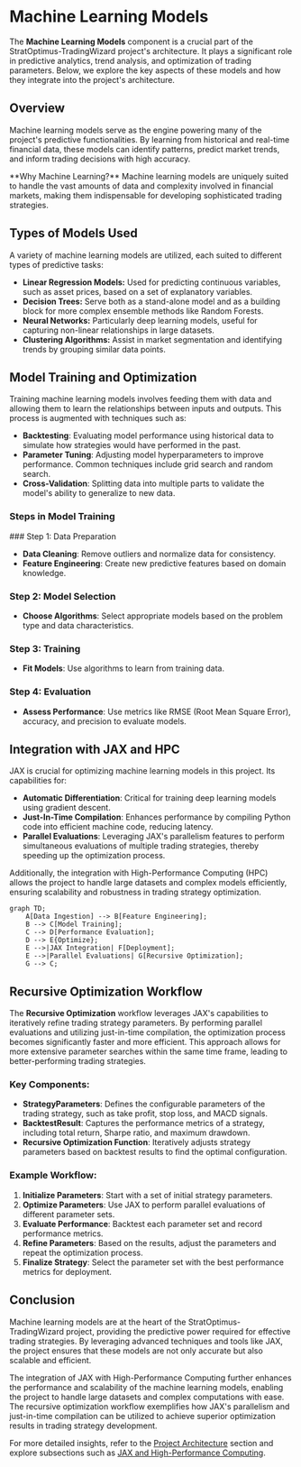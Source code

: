 # Machine Learning Models

The **Machine Learning Models** component is a crucial part of the StratOptimus-TradingWizard project's architecture. It plays a significant role in predictive analytics, trend analysis, and optimization of trading parameters. Below, we explore the key aspects of these models and how they integrate into the project's architecture.

## Overview

Machine learning models serve as the engine powering many of the project's predictive functionalities. By learning from historical and real-time financial data, these models can identify patterns, predict market trends, and inform trading decisions with high accuracy.

<Callout>
**Why Machine Learning?**
Machine learning models are uniquely suited to handle the vast amounts of data and complexity involved in financial markets, making them indispensable for developing sophisticated trading strategies.
</Callout>

## Types of Models Used

A variety of machine learning models are utilized, each suited to different types of predictive tasks:

- **Linear Regression Models:** Used for predicting continuous variables, such as asset prices, based on a set of explanatory variables.
- **Decision Trees:** Serve both as a stand-alone model and as a building block for more complex ensemble methods like Random Forests.
- **Neural Networks:** Particularly deep learning models, useful for capturing non-linear relationships in large datasets.
- **Clustering Algorithms:** Assist in market segmentation and identifying trends by grouping similar data points.

## Model Training and Optimization

Training machine learning models involves feeding them with data and allowing them to learn the relationships between inputs and outputs. This process is augmented with techniques such as:

- **Backtesting**: Evaluating model performance using historical data to simulate how strategies would have performed in the past.
- **Parameter Tuning**: Adjusting model hyperparameters to improve performance. Common techniques include grid search and random search.
- **Cross-Validation**: Splitting data into multiple parts to validate the model's ability to generalize to new data.

### Steps in Model Training

<Steps>
### Step 1: Data Preparation

- **Data Cleaning**: Remove outliers and normalize data for consistency.
- **Feature Engineering**: Create new predictive features based on domain knowledge.

### Step 2: Model Selection

- **Choose Algorithms**: Select appropriate models based on the problem type and data characteristics.

### Step 3: Training

- **Fit Models**: Use algorithms to learn from training data.

### Step 4: Evaluation

- **Assess Performance**: Use metrics like RMSE (Root Mean Square Error), accuracy, and precision to evaluate models.
</Steps>

## Integration with JAX and HPC

JAX is crucial for optimizing machine learning models in this project. Its capabilities for:

- **Automatic Differentiation**: Critical for training deep learning models using gradient descent.
- **Just-In-Time Compilation**: Enhances performance by compiling Python code into efficient machine code, reducing latency.
- **Parallel Evaluations**: Leveraging JAX's parallelism features to perform simultaneous evaluations of multiple trading strategies, thereby speeding up the optimization process.

Additionally, the integration with High-Performance Computing (HPC) allows the project to handle large datasets and complex models efficiently, ensuring scalability and robustness in trading strategy optimization.

```mermaid
graph TD;
    A[Data Ingestion] --> B[Feature Engineering];
    B --> C[Model Training];
    C --> D[Performance Evaluation];
    D --> E{Optimize};
    E -->|JAX Integration| F[Deployment];
    E -->|Parallel Evaluations| G[Recursive Optimization];
    G --> C;
```

## Recursive Optimization Workflow

The **Recursive Optimization** workflow leverages JAX's capabilities to iteratively refine trading strategy parameters. By performing parallel evaluations and utilizing just-in-time compilation, the optimization process becomes significantly faster and more efficient. This approach allows for more extensive parameter searches within the same time frame, leading to better-performing trading strategies.

### Key Components:

- **StrategyParameters**: Defines the configurable parameters of the trading strategy, such as take profit, stop loss, and MACD signals.
- **BacktestResult**: Captures the performance metrics of a strategy, including total return, Sharpe ratio, and maximum drawdown.
- **Recursive Optimization Function**: Iteratively adjusts strategy parameters based on backtest results to find the optimal configuration.

### Example Workflow:

1. **Initialize Parameters**: Start with a set of initial strategy parameters.
2. **Optimize Parameters**: Use JAX to perform parallel evaluations of different parameter sets.
3. **Evaluate Performance**: Backtest each parameter set and record performance metrics.
4. **Refine Parameters**: Based on the results, adjust the parameters and repeat the optimization process.
5. **Finalize Strategy**: Select the parameter set with the best performance metrics for deployment.

## Conclusion

Machine learning models are at the heart of the StratOptimus-TradingWizard project, providing the predictive power required for effective trading strategies. By leveraging advanced techniques and tools like JAX, the project ensures that these models are not only accurate but also scalable and efficient.

The integration of JAX with High-Performance Computing further enhances the performance and scalability of the machine learning models, enabling the project to handle large datasets and complex computations with ease. The recursive optimization workflow exemplifies how JAX's parallelism and just-in-time compilation can be utilized to achieve superior optimization results in trading strategy development.

For more detailed insights, refer to the [Project Architecture](/project-architecture) section and explore subsections such as [JAX and High-Performance Computing](/project-architecture/jax-high-performance-computing).
